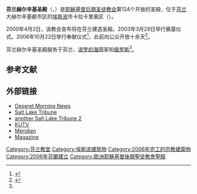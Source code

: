 {{Infobox religious building
| 名字 = 芬蘭赫爾辛基聖殿
| 圖片 = Helsinki_Finland_Temple-cropped.JPG
| 圖片說明 = 芬兰赫尔辛基圣殿
| 地圖 =
| 地圖尺寸 =
| 地圖說明 =
| 坐標 = {{coord|60|13|30.69479|N|24|46|54.42599|E|type:landmark_region:FI|display=title}}
| 宗教 = [[基督教|基督教]]
| 位置 =
| 神 =
| 宗教禮儀 =
| 派別 = [[耶穌基督後期聖徒教會|耶穌基督後期聖徒教會]]
| 節日 =
| 小區 =
| 分區 =
| 基層政權 = [[埃斯波|埃斯波]]
| 區 =
| 領地 =
| 地方行政區 = 
| 州 = 
| 省 =
| 地區 = [[新地區|新地區]]
| 國家 = [[芬蘭|芬蘭]]
| 行政 =
| 開光年份 =
| 狀態 =
| 傳統稱號 =
| 所有者 =
| 領導 =
| 婆多羅迦 =
| 主保聖人 =
| 官方網站 =
| 建築師 =
| 建築類型 =
| 建築風格 = [[新古典主義建築|新古典式]]
| 建築材料 =
| 建立者 =
| 資助者 =
| 總承包商 =
| 建立日期 =
| 奠基 = 2003年3月29日由李·托波勒長老主持
| 竣工 = 2006年10月22日由戈登·興格萊會長奉獻
| 建設成本 =
| 毀壞 =
| 正立面朝向 =
| 容納人數 =
| 長度 =
| 寬度 =
| 中殿寬度 =
| 內部面積 = 1519平方公尺
| 最高高度 =
| 穹頂 =
| 外穹頂高度 =
| 內穹頂高度 =
| 外穹頂直徑 =
| 內穹頂直徑 =
| 宣禮塔 =
| 宣禮塔高度 =
| 尖塔 =
| 尖塔高度 = 
| 場地面積 = 3公頃
| 寺廟 =
| 紀念碑 =
| 神社 =
| 碑銘 =
| 海拔 =
| 官方名稱1 =
| 類型1 =
| 標準1 =
| 指定日期1 =
| 父列表1 =
| 參考編號1 =
| 官方名稱2 =
| 類型2 =
| 標準2 =
| 指定日期2 =
| 父列表2 = 124
| 參考編號2 =
}}

'''芬兰赫尔辛基圣殿'''（{{lang-fi|Helsingin temppeli}}，{{lang-en|Helsinki Finland Temple}}）是[[耶稣基督后期圣徒教会|耶稣基督后期圣徒教会]]第124个开放的圣殿，位于[[芬兰|芬兰]]大赫尔辛基都市区的[[埃斯波|埃斯波]]市卡拉卡里奥区（{{lang|fi|Karakallio}}）。

2000年4月2日，该教会宣布将在芬兰建造圣殿。2003年3月29日举行奠基仪式。2006年10月22日举行奉献仪式<ref>{{cite web |url=http://www.mormonit.fi/index.php?itemid=0&aid=496 |title=存档副本 |accessdate=2011-05-21 |deadurl=yes |archiveurl=https://web.archive.org/web/20110719164842/http://www.mormonit.fi/index.php?itemid=0&aid=496 |archivedate=2011-07-19 }}</ref>，此前向公众开放十余天<ref name=Helsinki>{{cite web|url=http://www.ldschurchtemples.com/cgi-bin/pages.cgi?helsinki|title=Helsinki Finland Temple|publisher=The Church of Jesus Christ of Latter-day Saints|accessdate=2006-11-03|archive-date=2006-10-28|archive-url=https://web.archive.org/web/20061028164954/http://www.ldschurchtemples.com/cgi-bin/pages.cgi?helsinki|dead-url=no}}</ref>。

芬兰赫尔辛基圣殿服务于芬兰、[[波罗的海|波罗的海]]国家和[[俄罗斯|俄罗斯]]<ref name=Helsinki />。

== 参考文献 ==
{{Reflist}}

== 外部链接 ==
{{commons category|Helsinki Finland Temple}}
* [https://web.archive.org/web/20081205022905/http://deseretnews.com/dn/view/0,1249,650201013,00.html Deseret Morning News]
* [https://web.archive.org/web/20061113023547/http://www.sltrib.com/lds/ci_4521076 Salt Lake Tribune]
* [http://www.sltrib.com/ci_4534989 another Salt Lake Tribune 2] {{Wayback|url=http://www.sltrib.com/ci_4534989 |date=20110604142412 }}
* [https://web.archive.org/web/20070926212111/http://kutv.com/slideshows/local_slideshow_265110145 KUTV]
* [https://web.archive.org/web/20100207031938/http://meridianmagazine.com/churchupdate/061020comefinland.html Meridian] 
* [https://archive.today/20070711160920/http://www.meridianmagazine.com/churchupdate/061020comefinland2.html Magazine]

{{耶穌基督後期聖徒教會聖殿}}

[[Category:芬兰教堂|Category:芬兰教堂]]
[[Category:埃斯波建筑物|Category:埃斯波建筑物]]
[[Category:2006年完工的宗教建築物|Category:2006年完工的宗教建築物]]
[[Category:2006年芬蘭建立|Category:2006年芬蘭建立]]
[[Category:歐洲耶穌基督後期聖徒教會聖殿|Category:歐洲耶穌基督後期聖徒教會聖殿]]